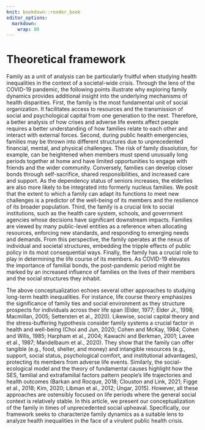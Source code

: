 ```yaml
---
knit: bookdown::render_book
editor_options: 
  markdown: 
    wrap: 80
---
```


# Theoretical framework

Family as a unit of analysis can be particularly fruitful when studying health
inequalities in the context of a societal-wide crisis. Through the lens of the
COVID-19 pandemic, the following points illustrate why exploring family dynamics
provides additional insight into the underlying mechanisms of health
disparities. First, the family is the most fundamental unit of social
organization. It facilitates access to resources and the transmission of social
and psychological capital from one generation to the next. Therefore, a better
analysis of how crises and adverse life events affect people requires a better
understanding of how families relate to each other and interact with external
forces. Second, during public health emergencies, families may be thrown into
different structures due to unprecedented financial, mental, and physical
challenges. The risk of family dissolution, for example, can be heightened when
members must spend unusually long periods together at home and have limited
opportunities to engage with friends and the wider community. Conversely,
families can develop closer bonds through self-sacrifice, shared
responsibilities, and increased care and support. As the dependency status of
seniors increases, the elderlies are also more likely to be integrated into
formerly nucleus families. We posit that the extent to which a family can adapt
its functions to meet new challenges is a predictor of the well-being of its
members and the resilience of its broader population. Third, the family is a
crucial link to social institutions, such as the health care system, schools,
and government agencies whose decisions have significant downstream impacts.
Families are viewed by many public-level entities as a reference when allocating
resources, enforcing new standards, and responding to emerging needs and
demands. From this perspective, the family operates at the nexus of individual
and societal structures, embedding the tripple effects of public policy in its
most consequential ways. Finally, the family has a crucial role to play in
determining the life course of its members. As COVID-19 elevates the importance
of familial bonds, the post-pandemic period might be marked by an increased
influence of families on the lives of their members and the social structures
they inhabit.

The above conceptualization echoes several other approaches to studying
long-term health inequalities. For instance, life course theory emphasizes the
significance of family ties and social environment as they structure prospects
for individuals across their life span (Elder, 1977; Elder Jr., 1998; Macmillan,
2005; Settersten et al., 2020). Likewise, social capital theory and the
stress-buffering hypothesis consider family systems a crucial factor in health
and well-being (Choi and Jun, 2020; Cohen and McKay, 1984; Cohen and Wills,
1985; Harpham et al., 2004; Kawachi and Berkman, 2001; Lavee et al., 1987;
Mandelbaum et al., 2020). They show that the family can offer tangible (e.g.,
food, shelter, and money) and intangible resources (e.g., support, social
status, psychological comfort, and institutional advantages), protecting its
members from adverse life events. Similarly, the social-ecological model and the
theory of fundamental causes highlight how the SES, familial and extrafamilial
factors pattern people's life trajectories and health outcomes (Barkan and
Rocque, 2018; Clouston and Link, 2021; Figge et al., 2018; Kim, 2020; Libman et
al., 2012; Ungar, 2015). However, all these approaches are ostensibly focused on
life periods where the general social context is relatively stable. In this
article, we present our conceptualization of the family in times of
unprecedented social upheaval. Specifically, our framework seeks to characterize
family dynamics as a suitable lens to analyze health inequalities in the face of
a virulent public health crisis.

\newpage
